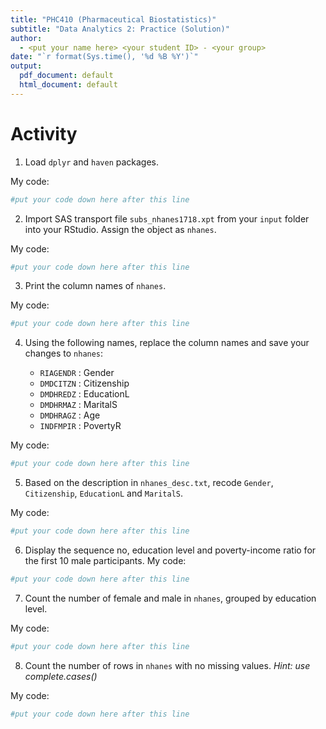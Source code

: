 ```yaml
---
title: "PHC410 (Pharmaceutical Biostatistics)"
subtitle: "Data Analytics 2: Practice (Solution)"
author: 
  - <put your name here> <your student ID> - <your group>
date: "`r format(Sys.time(), '%d %B %Y')`"
output:
  pdf_document: default
  html_document: default
---
```


# Activity

1. Load `dplyr` and `haven` packages.

My code:
```r
#put your code down here after this line

```

2. Import SAS transport file `subs_nhanes1718.xpt` from your `input` folder into your RStudio. Assign the object as `nhanes`.

My code:
```r
#put your code down here after this line


```


3. Print the column names of `nhanes`.

My code:
```r
#put your code down here after this line


```


4. Using the following names, replace the column names and save your changes to `nhanes`:

    + `RIAGENDR` : Gender
    + `DMDCITZN` : Citizenship
    + `DMDHREDZ` : EducationL
    + `DMDHRMAZ` : MaritalS
    + `DMDHRAGZ` : Age
    + `INDFMPIR` : PovertyR

My code:
```r
#put your code down here after this line


```


5. Based on the description in `nhanes_desc.txt`, recode `Gender`, `Citizenship`, `EducationL` and `MaritalS`.

My code:
```r
#put your code down here after this line

```

6. Display the sequence no, education level and poverty-income ratio for the first 10 male participants.
My code:
```r
#put your code down here after this line

```

7. Count the number of female and male in `nhanes`, grouped by education level.
    
My code:
```r
#put your code down here after this line

```

8. Count the number of rows in `nhanes` with no missing values. _Hint: use complete.cases()_
    
My code:
```r
#put your code down here after this line

```